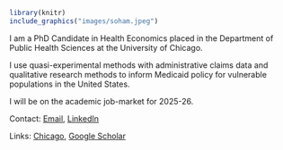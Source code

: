 


```r
library(knitr)
include_graphics("images/soham.jpeg")
```


I am a PhD Candidate in Health Economics placed in the Department of Public Health Sciences at the University of Chicago.

I use quasi-experimental methods with administrative claims data and qualitative research methods to inform Medicaid policy for vulnerable populations in the United States. 

I will be on the academic job-market for 2025-26.


Contact:  [Email](sohams@uchicago.edu), [LinkedIn](https://www.linkedin.com/in/sohamsinha1/)

Links: [Chicago](https://pbhs.uchicago.edu/program/students/soham-sinha), [Google Scholar](https://scholar.google.com/citations?user=9ng5ihQAAAAJ&hl=en)